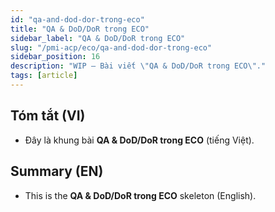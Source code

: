 ```yaml
---
id: "qa-and-dod-dor-trong-eco"
title: "QA & DoD/DoR trong ECO"
sidebar_label: "QA & DoD/DoR trong ECO"
slug: "/pmi-acp/eco/qa-and-dod-dor-trong-eco"
sidebar_position: 16
description: "WIP — Bài viết \"QA & DoD/DoR trong ECO\"."
tags: [article]
---
```



<Tabs groupId="lang">

<TabItem value="vi" label="VI" default>

## Tóm tắt (VI)
- Đây là khung bài **QA & DoD/DoR trong ECO** (tiếng Việt).

</TabItem>

<TabItem value="en" label="EN">

## Summary (EN)
- This is the **QA & DoD/DoR trong ECO** skeleton (English).

</TabItem>
</Tabs>

